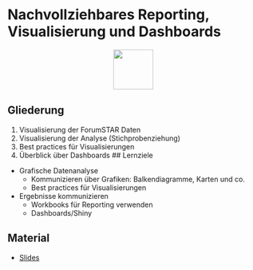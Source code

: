 # Nachvollziehbares Reporting, Visualisierung und Dashboards 
<p align="center">
<img src="icons/stats.png" width="80" height="80" class="center">
</p> 
## Gliederung
1. Visualisierung der ForumSTAR Daten
2. Visualisierung der Analyse (Stichprobenziehung) 
3. Best practices für Visualisierungen
4. Überblick über Dashboards
## Lernziele
* Grafische Datenanalyse
  - Kommunizieren über Grafiken: Balkendiagramme, Karten und co.
  - Best practices für Visualisierungen
* Ergebnisse kommunizieren
  - Workbooks für Reporting verwenden
  - Dashboards/Shiny


## Material
* [Slides](google.com)